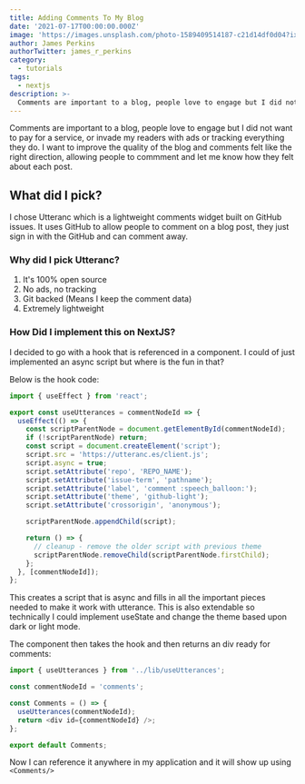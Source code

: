 ```yaml
---
title: Adding Comments To My Blog
date: '2021-07-17T00:00:00.000Z'
image: 'https://images.unsplash.com/photo-1589409514187-c21d14df0d04?ixid=MnwxMjA3fDB8MHxwaG90by1wYWdlfHx8fGVufDB8fHx8&ixlib=rb-1.2.1&auto=format&fit=crop&w=1650&q=80'
author: James Perkins
authorTwitter: james_r_perkins
category:
  - tutorials
tags:
  - nextjs
description: >-
  Comments are important to a blog, people love to engage but I did not want to pay for a service, or invade my readers with ads or tracking.
---
```


Comments are important to a blog, people love to engage but I did not want to pay for a service, or invade my readers with ads or tracking everything they do. I want to improve the quality of the blog and comments felt like the right direction, allowing people to commment and let me know how they felt about each post.

## What did I pick?

I chose Utteranc which is a lightweight comments widget built on GitHub issues. It uses GitHub to allow people to comment on a blog post, they just sign in with the GitHub and can comment away.

### Why did I pick Utteranc?

1. It's 100% open source
2. No ads, no tracking
3. Git backed (Means I keep the comment data)
4. Extremely lightweight

### How Did I implement this on NextJS?

I decided to go with a hook that is referenced in a component. I could of just implemented an async script but where is the fun in that?

Below is the hook code:

```javascript
import { useEffect } from 'react';

export const useUtterances = commentNodeId => {
  useEffect(() => {
    const scriptParentNode = document.getElementById(commentNodeId);
    if (!scriptParentNode) return;
    const script = document.createElement('script');
    script.src = 'https://utteranc.es/client.js';
    script.async = true;
    script.setAttribute('repo', 'REPO_NAME');
    script.setAttribute('issue-term', 'pathname');
    script.setAttribute('label', 'comment :speech_balloon:');
    script.setAttribute('theme', 'github-light');
    script.setAttribute('crossorigin', 'anonymous');

    scriptParentNode.appendChild(script);

    return () => {
      // cleanup - remove the older script with previous theme
      scriptParentNode.removeChild(scriptParentNode.firstChild);
    };
  }, [commentNodeId]);
};
```

This creates a script that is async and fills in all the important pieces needed to make it work with utterance. This is also extendable so technically I could implement useState and change the theme based upon dark or light mode.

The component then takes the hook and then returns an div ready for comments:

```javascript
import { useUtterances } from '../lib/useUtterances';

const commentNodeId = 'comments';

const Comments = () => {
  useUtterances(commentNodeId);
  return <div id={commentNodeId} />;
};

export default Comments;
```

Now I can reference it anywhere in my application and it will show up using `<Comments/>`
